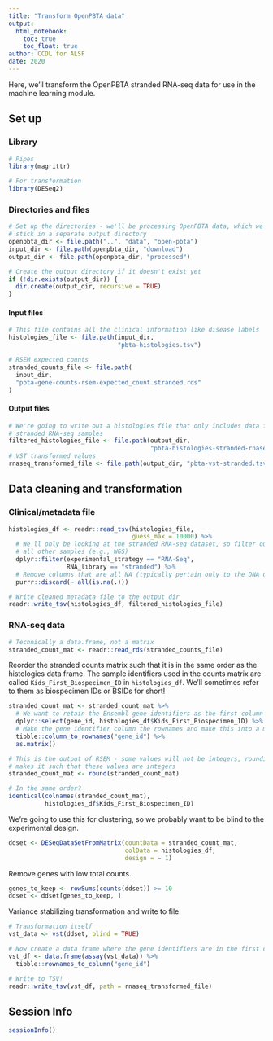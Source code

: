 ```yaml
---
title: "Transform OpenPBTA data"
output: 
  html_notebook:
    toc: true
    toc_float: true
author: CCDL for ALSF
date: 2020
---
```


Here, we'll transform the OpenPBTA stranded RNA-seq data for use in the machine learning module.

## Set up

### Library

```r
# Pipes
library(magrittr)

# For transformation
library(DESeq2)
```

### Directories and files

```r
# Set up the directories - we'll be processing OpenPBTA data, which we'll
# stick in a separate output directory 
openpbta_dir <- file.path("..", "data", "open-pbta")
input_dir <- file.path(openpbta_dir, "download")
output_dir <- file.path(openpbta_dir, "processed")

# Create the output directory if it doesn't exist yet 
if (!dir.exists(output_dir)) {
  dir.create(output_dir, recursive = TRUE)
}
```

#### Input files

```r
# This file contains all the clinical information like disease labels
histologies_file <- file.path(input_dir, 
                              "pbta-histologies.tsv")

# RSEM expected counts
stranded_counts_file <- file.path(
  input_dir, 
  "pbta-gene-counts-rsem-expected_count.stranded.rds"
)
```

#### Output files

```r
# We're going to write out a histologies file that only includes data for the
# stranded RNA-seq samples
filtered_histologies_file <- file.path(output_dir, 
                                       "pbta-histologies-stranded-rnaseq.tsv")
# VST transformed values
rnaseq_transformed_file <- file.path(output_dir, "pbta-vst-stranded.tsv")
```

## Data cleaning and transformation

### Clinical/metadata file

```r
histologies_df <- readr::read_tsv(histologies_file,
                                  guess_max = 10000) %>%
  # We'll only be looking at the stranded RNA-seq dataset, so filter out
  # all other samples (e.g., WGS)
  dplyr::filter(experimental_strategy == "RNA-Seq",
                RNA_library == "stranded") %>%
  # Remove columns that are all NA (typically pertain only to the DNA data)
  purrr::discard(~ all(is.na(.)))

# Write cleaned metadata file to the output dir
readr::write_tsv(histologies_df, filtered_histologies_file)
```

### RNA-seq data

```r
# Technically a data.frame, not a matrix
stranded_count_mat <- readr::read_rds(stranded_counts_file)
```

Reorder the stranded counts matrix such that it is in the same order as the histologies data frame.
The sample identifiers used in the counts matrix are called `Kids_First_Biospecimen_ID` in `histologies_df`.
We'll sometimes refer to them as biospecimen IDs or BSIDs for short!

```r
stranded_count_mat <- stranded_count_mat %>%
  # We want to retain the Ensembl gene identifiers as the first column
  dplyr::select(gene_id, histologies_df$Kids_First_Biospecimen_ID) %>%
  # Make the gene identifier column the rownames and make this into a matrix
  tibble::column_to_rownames("gene_id") %>%
  as.matrix()

# This is the output of RSEM - some values will not be integers, rounding this
# makes it such that these values are integers
stranded_count_mat <- round(stranded_count_mat)
```

```r
# In the same order?
identical(colnames(stranded_count_mat), 
          histologies_df$Kids_First_Biospecimen_ID)
```

We're going to use this for clustering, so we probably want to be blind to the experimental design.

```r
ddset <- DESeqDataSetFromMatrix(countData = stranded_count_mat,
                                colData = histologies_df,
                                design = ~ 1)
```

Remove genes with low total counts.

```r
genes_to_keep <- rowSums(counts(ddset)) >= 10
ddset <- ddset[genes_to_keep, ]
```

Variance stabilizing transformation and write to file.

```r
# Transformation itself
vst_data <- vst(ddset, blind = TRUE)

# Now create a data frame where the gene identifiers are in the first column
vst_df <- data.frame(assay(vst_data)) %>%
  tibble::rownames_to_column("gene_id")

# Write to TSV!
readr::write_tsv(vst_df, path = rnaseq_transformed_file)
```

## Session Info

```r
sessionInfo()
```


